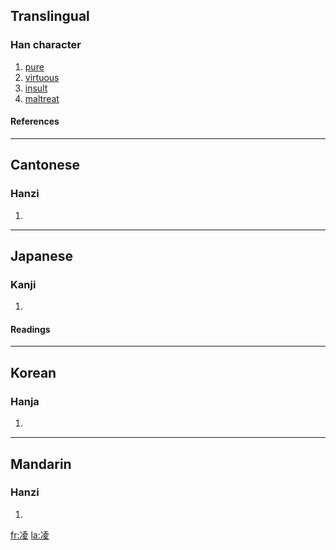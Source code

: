 {{see|凌}}

==Translingual==
===Han character===
{{Han char|rn=15|rad=冫|as=08|sn=10|four=3414<sub>7</sub>|canj=戈一土金水 (IMGCE)}}
# [[pure]]
# [[virtuous]]
# [[insult]]
# [[maltreat]]
====References====
{{Han ref|kx=0132.450|dkj=01669|dj=0297.010|hdz=10298.030|uh=51CC|ud=20940|bh=ADE2|bd=44514}}
----
==Cantonese==
===Hanzi===
{{yue-hanzi|jyut=|y=ling4}}
# {{defn|Cantonese}}
----
==Japanese==
===Kanji===
{{ja-kanji|grade=|rs=冫08}}
# {{defn|Japanese}} 
====Readings====
{{ja-readings|on=[[りょう]] (ryō)|kun=[[しのぐ]] (shinogu)}}
----
==Korean==
===Hanja===
{{ko-hanja|hangeul=[[릉]]|rv=reung|mr=rŭng}}
# {{defn|Korean}}
----
==Mandarin==
===Hanzi===
{{cmn-hanzi|pin=[[líng]] ([[ling2]])|wg=ling<sup>2</sup>}}
# {{defn|Mandarin}}

[[fr:凌]]
[[la:凌]]